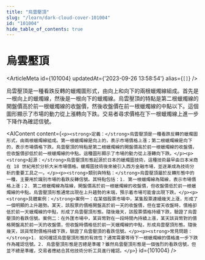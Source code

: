 ```yaml
---
title: "烏雲壓頂"
slug: "/learn/dark-cloud-cover-101004"
id: "101004"
hide_table_of_contents: true
---
```



# 烏雲壓頂

<ArticleMeta id={101004} updatedAt={'2023-09-26 13:58:54'} alias={`[]`} />
<div className='border-solid border-b border-t-0 my-4 border-[var(--ifm-color-gray-300)]' />

烏雲壓頂是一種看跌反轉的蠟燭圖形式，由向上和向下的兩根蠟燭線組成。首先是一根向上的蠟燭線，然後是一根向下的蠟燭線。烏雲壓頂的特點是第二根蠟燭線的開盤價高於前一根蠟燭線的收盤價，然後收盤價在前一根蠟燭線的中點以下。這個圖形顯示了市場的動力從上漲轉向下跌。交易者尋求價格在下一根蠟燭線上進一步下降作為確認信號。

<AIContent content={`<p><strong>定義：</strong>烏雲壓頂是一種看跌反轉的蠟燭圖形式，由兩根蠟燭線組成。第一根蠟燭線是向上的，表示市場價格上漲；第二根蠟燭線是向下的，表示市場價格下跌。烏雲壓頂的特點是第二根蠟燭線的開盤價高於前一根蠟燭線的收盤價，但收盤價卻低於前一根蠟燭線的中點。這種圖形顯示了市場的動力從上漲轉向下跌。</p><p><strong>起源：</strong>烏雲壓頂形態起源於日本的蠟燭圖技術，這種技術最早由日本米商在 18 世紀用於分析大米市場價格。蠟燭圖技術後來被引入西方金融市場，並逐漸成為技術分析的重要工具之一。</p><p><strong>類別與特點：</strong>烏雲壓頂屬於反轉形態中的一種，主要用於識別市場的看跌反轉信號。其特點包括：1. 第一根蠟燭線為陽線，表示市場價格上漲；2. 第二根蠟燭線為陰線，開盤價高於前一根蠟燭線的收盤價，但收盤價低於前一根蠟燭線的中點。烏雲壓頂形態通常出現在上升趨勢的末端，預示着市場可能會出現下跌。</p><p><strong>具體案例：</strong>案例一：在某個股票市場中，某隻股票連續幾天上漲，形成了一個明顯的上升趨勢。某天，該股票的價格開盤高於前一天的收盤價，但在當天收盤時，價格卻低於前一天蠟燭線的中點，形成了烏雲壓頂形態。隨後幾天，該股票價格持續下跌，驗證了烏雲壓頂的看跌信號。案例二：在外匯市場中，某貨幣對在一段時間內持續上漲，某天該貨幣對的價格開盤高於前一天的收盤價，但收盤時價格低於前一天蠟燭線的中點，形成烏雲壓頂形態。隨後幾天，該貨幣對價格持續下跌，驗證了烏雲壓頂的看跌信號。</p><p><strong>常見問題：</strong>1. 如何確認烏雲壓頂形態的有效性？通常需要等待下一根蠟燭線的價格進一步下跌作為確認信號。2. 烏雲壓頂形態是否總是準確？雖然烏雲壓頂形態是一個強烈的看跌信號，但並不總是準確，交易者應結合其他技術分析工具進行確認。</p>`} id={101004} />
